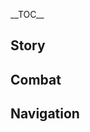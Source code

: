 {{CharacterTabs}}
{{LanguageTabs}}
{{Stub|1={{Meta/VO|rm=1}}}}
__TOC__
==Story==
{{VO/Story
|character           = Sethos
|language            = zh
|language_s          = zh
|language_t          = zh-tw
|name_s              = 赛索斯
|name_t              = 賽索斯

<!-- Hello -->
|vo_01_01_title_s    = 初次见面…
|vo_01_01_title_t    = 初次見面…
|vo_01_01_subtitle   = Hello
|vo_01_01_file       = VO_{language}{character} Hello - Aether.ogg
|vo_01_01_tx_s       = {{A|VO ZH Sethos Hello - Lumine.ogg}} 这位{{MC|m=先生|f=小姐}}，是在叫我吗？你好你好，我叫赛索斯。你呢，找我有什么事吗？哎呀，也别干站着了，我知道一个适合坐下来聊天的好地方，跟我来吧。
|vo_01_01_tx_t       = 這位{{MC|m=先生|f=小姐}}，是在叫我嗎？{{MC|m=你|f=妳}}好{{MC|m=你|f=妳}}好，我叫賽索斯。{{MC|m=你|f=妳}}呢，找我有什麼事嗎？哎呀，也不要光站著了，我知道一個適合坐下來聊天的好地方，跟我來吧。
|vo_01_01_rm         = 

<!-- Chats -->
|vo_02_01_title_s    = 闲聊·思考
|vo_02_01_title_t    = 閒聊·思考
|vo_02_01_subtitle   = Chat: Thinking
|vo_02_01_file       = VO_{language}{character} Chat - Thinking.ogg
|vo_02_01_tx_s       = 过度思考「为什么」很容易钻牛角尖，不如放过自己。
|vo_02_01_tx_t       = 過度思考「為什麼」很容易鑽牛角尖，不如放過自己。
|vo_02_01_rm         = 
|vo_02_02_title_s    = 闲聊·动静
|vo_02_02_title_t    = 閒聊·動靜
|vo_02_02_subtitle   = Chat: Commotion
|vo_02_02_file       = VO_{language}{character} Chat - Commotion.ogg
|vo_02_02_tx_s       = 你听到了吗？那边有动静。先下手为强，我想去凑凑热闹。
|vo_02_02_tx_t       = {{MC|m=你|f=妳}}聽到了嗎？那邊有動靜。先下手為強，我想去湊湊熱鬧。
|vo_02_02_rm         = 
|vo_02_03_title_s    = 闲聊·上学
|vo_02_03_title_t    = 閒聊·上學
|vo_02_03_subtitle   = Chat: School
|vo_02_03_file       = VO_{language}{character} Chat - School.ogg
|vo_02_03_tx_s       = 教令院里面怪人真多，搞得我都想考进去上个学了。
|vo_02_03_tx_t       = 教令院裡面怪人真多，搞得我都想考進去上個學了。
|vo_02_03_rm         = 

<!-- Weather -->
|vo_03_01_title_s    = 下雨的时候…
|vo_03_01_title_t    = 下雨的時候…
|vo_03_01_subtitle   = When It Rains
|vo_03_01_file       = VO_{language}{character} When It Rains.ogg
|vo_03_01_tx_s       = 沙漠里极少下雨，所以就让我享受一会儿这样的天气吧，不用帮我打伞啦。
|vo_03_01_tx_t       = 沙漠裡極少下雨，所以就讓我享受一下這樣的天氣吧，不用幫我撐傘啦。
|vo_03_01_rm         = 
|vo_03_02_title_s    = 打雷的时候…
|vo_03_02_title_t    = 打雷的時候…
|vo_03_02_subtitle   = When Thunder Strikes
|vo_03_02_file       = VO_{language}{character} When Thunder Strikes.ogg
|vo_03_02_tx_s       = 糟了糟了糟了，快去地势低的地方…
|vo_03_02_tx_t       = 糟了糟了糟了，快去地勢低的地方…
|vo_03_02_rm         = 
|vo_03_03_title_s    = 下雪的时候…
|vo_03_03_title_t    = 下雪的時候…
|vo_03_03_subtitle   = When It Snows
|vo_03_03_file       = VO_{language}{character} When It Snows.ogg
|vo_03_03_tx_s       = 嘶…快快快，跑起来，跑起来就不冷了！
|vo_03_03_tx_t       = 嘶…快快快，跑起來，跑起來就不冷了！
|vo_03_03_rm         = 
|vo_03_04_title_s    = 阳光很好…
|vo_03_04_title_t    = 陽光很好…
|vo_03_04_subtitle   = When the Sun Is Out
|vo_03_04_file       = VO_{language}{character} When the Sun Is Out.ogg
|vo_03_04_tx_s       = 天气真好，不找个地方露营可就太浪费了。走吗，一起去绿洲钓鱼？
|vo_03_04_tx_t       = 天氣真好，不找個地方露營太浪費了。走嗎？一起去綠洲釣魚？
|vo_03_04_rm         = 
|vo_03_05_title_s    = 在沙漠的时候…
|vo_03_05_title_t    = 在沙漠的時候…
|vo_03_05_subtitle   = In the Desert
|vo_03_05_file       = VO_{language}{character} In the Desert.ogg
|vo_03_05_tx_s       = 你试过在沙地上画画吗？从高处看会很壮观哦！就是要找个风小的地方。
|vo_03_05_tx_t       = {{MC|m=你|f=妳}}有在沙地上畫畫過嗎？從高處看會很壯觀哦！就是要找個風小的地方。
|vo_03_05_rm         = 

<!-- Greetings -->
|vo_04_01_title_s    = 早上好…
|vo_04_01_title_t    = 早安…
|vo_04_01_subtitle   = Good Morning
|vo_04_01_file       = VO_{language}{character} Good Morning.ogg
|vo_04_01_tx_s       = 早早早，要跟我去吃点东西吗？我从昨晚就惦记着做几个烤肉卷了。
|vo_04_01_tx_t       = 早早早，要跟我去吃點東西嗎？我從昨晚就惦記著要做幾個烤肉卷了。
|vo_04_01_rm         = 
|vo_04_02_title_s    = 中午好…
|vo_04_02_title_t    = 午安…
|vo_04_02_subtitle   = Good Afternoon
|vo_04_02_file       = VO_{language}{character} Good Afternoon.ogg
|vo_04_02_tx_s       = 现在喝咖啡的话，就没法享受午觉了哦。
|vo_04_02_tx_t       = 現在喝咖啡的話就沒辦法享受午覺了哦。
|vo_04_02_rm         = 
|vo_04_03_title_s    = 晚上好…
|vo_04_03_title_t    = 晚上好…
|vo_04_03_subtitle   = Good Evening
|vo_04_03_file       = VO_{language}{character} Good Evening.ogg
|vo_04_03_tx_s       = 虽然沙漠白天没什么生机，但晚上总有很好看的星星。
|vo_04_03_tx_t       = 雖然沙漠白天沒什麼生機，但晚上總有很好看的星星。
|vo_04_03_rm         = 
|vo_04_04_title_s    = 晚安…
|vo_04_04_title_t    = 晚安…
|vo_04_04_subtitle   = Good Night
|vo_04_04_file       = VO_{language}{character} Good Night.ogg
|vo_04_04_tx_s       = 睡了睡了，准备迎接明天的太阳！
|vo_04_04_tx_t       = 睡了睡了，準備迎接明天的太陽！
|vo_04_04_rm         = 

<!-- About -->
|vo_05_01_title_s    = 关于赛索斯自己·印象
|vo_05_01_title_t    = 關於賽索斯自己·印象
|vo_05_01_subtitle   = About {character}: Impression
|vo_05_01_file       = VO_{language}{character} About {character} - Impression.ogg
|vo_05_01_tx_s       = 有些长辈说我像野生动物一样难以控制。倒不是说他们的印象有错，但首先，想要控制别人的想法有点不太对，你说是吧？
|vo_05_01_tx_t       = 有些長輩說我像野生動物一樣難以控制。不是要說他們的印象有錯，但首先，想要控制別人的想法有點不太對，{{MC|m=你|f=妳}}說是吧？
|vo_05_01_rm         = 
|vo_05_02_title_s    = 关于赛索斯自己·首领
|vo_05_02_title_t    = 關於賽索斯自己·首領
|vo_05_02_subtitle   = About {character}: Leadership
|vo_05_02_quest      = Oathkeeper
|vo_05_02_friendship = 4
|vo_05_02_file       = VO_{language}{character} About {character} - Leadership.ogg
|vo_05_02_tx_s       = 老实说，做首领还是有些压力的，更别提是在缄默之殿。不过和爷爷耳濡目染了这么多年，我清楚那些最不能让步的底线。而且经历了之前的决斗之仪，又认识了那么多新朋友，我也明白了缄默之殿之后要走的路在哪。放心吧，不会搞砸的。
|vo_05_02_tx_t       = 老實說，做首領還是滿有壓力的，更不用說是在緘默之殿。不過受爺爺耳濡目染了這麼多年，我清楚那些最不能讓步的底線。而且經歷了之前的決鬥之儀，又認識了那麼多新朋友，我也明白緘默之殿之後要走的路在哪裡了。放心吧，不會搞砸的。
|vo_05_02_rm         = 

<!-- About Us -->
|vo_06_01_title_s    = 关于我们·闲聊
|vo_06_01_title_t    = 關於我們·閒聊
|vo_06_01_subtitle   = About Us: Chitchat
|vo_06_01_file       = VO_{language}{character} About Us - Chitchat.ogg
|vo_06_01_tx_s       = 抱着想要和对方打好关系的目的刻意谈话，很容易陷入僵局。就像这样一起走走，随便聊聊，反而更容易熟悉起来呢。
|vo_06_01_tx_t       = 抱著想要和對方打好關係的目的刻意談話，很容易陷入僵局。就像這樣一起走走，隨便聊聊，反而更容易熟悉起來。
|vo_06_01_rm         = 
|vo_06_02_title_s    = 关于我们·篝火
|vo_06_02_title_t    = 關於我們·篝火
|vo_06_02_subtitle   = About Us: Bonfire
|vo_06_02_quest      = Oathkeeper
|vo_06_02_friendship = 6
|vo_06_02_file       = VO_{language}{character} About Us - Bonfire.ogg
|vo_06_02_tx_s       = 夜晚的篝火，既能为人提供温度，又能防范野兽。你给我的感觉就像篝火一样。<br>说得太抽象了？哎呀，就是拿你当朋友的意思啦。
|vo_06_02_tx_t       = 夜晚的篝火，既能為人提供溫度，又能防範野獸。{{MC|m=你|f=妳}}給我的感覺就像篝火一樣。<br>說得太抽象了？唉呀，就是把{{MC|m=你|f=妳}}當朋友的意思啦。
|vo_06_02_rm         = 

<!-- Miscellany I -->
|vo_07_01_title_s    = 关于「神之眼」…
|vo_07_01_title_t    = 關於「神之眼」…
|vo_07_01_subtitle   = About the [[Vision]]
|vo_07_01_friendship = 4
|vo_07_01_file       = VO_{language}{character} About the Vision.ogg
|vo_07_01_tx_s       = 沙漠人获得神之眼时，大伙儿都会说这是谁谁的恩赐，具体人选视各自信仰而定。看一群人为了别人的神之眼争论赫曼努比斯大人和索贝克大人究竟谁更强，怪好玩的。
|vo_07_01_tx_t       = 沙漠人獲得神之眼時，大夥都會說這是誰誰誰的恩賜，實際的人選視各自信仰而定。看一群人為了別人的神之眼爭論赫曼努比斯大人和索貝克大人究竟誰更強，怪好玩的。
|vo_07_01_rm         = 
|vo_07_02_title_s    = 有什么想要分享…
|vo_07_02_title_t    = 有什麼想要分享…
|vo_07_02_subtitle   = Something to Share
|vo_07_02_file       = VO_{language}{character} Something to Share.ogg
|vo_07_02_tx_s       = 如果去沙漠旅行，夜间赶路是个不错的选择。气温确实寒冷，但可以避免在炎热的光照下流失过多水分。多带件衣服总比四处寻找水源方便多了。
|vo_07_02_tx_t       = 如果去沙漠旅行，夜間趕路是個不錯的選擇。氣溫的確寒冷，但可以避免在炎熱的光照下流失過多水分。多帶件衣服總比四處尋找水源方便多了。
|vo_07_02_rm         = 
|vo_07_03_title_s    = 感兴趣的见闻…
|vo_07_03_title_t    = 感興趣的見聞…
|vo_07_03_subtitle   = Interesting Things
|vo_07_03_file       = VO_{language}{character} Interesting Things.ogg
|vo_07_03_tx_s       = 「悼灵花」这名字不知道是谁起的，还挺浪漫。换我来看，也许只会以为它是被太阳晒蔫了才垂头丧气的呢。
|vo_07_03_tx_t       = 「悼靈花」這個名字不知道是誰取的，還滿浪漫的。要是我的話，也許只會以為它是被太陽曬蔫了才垂頭喪氣的。
|vo_07_03_rm         = 

<!-- About Others -->
|vo_08_01_title_s    = 关于赛诺…
|vo_08_01_title_t    = 關於賽諾…
|vo_08_01_subtitle   = About [[Cyno]]
|vo_08_01_quest      = Oathkeeper
|vo_08_01_friendship = 4
|vo_08_01_file       = VO_{language}{character} About Cyno.ogg
|vo_08_01_tx_s       = 赛诺很优秀，无愧于赫曼努比斯力量的传承。作为「大风纪官」，他对知识与智慧有着至高的敬畏之心。如果教令院能与缄默之殿再次合作，有他在我会放心很多。<br>哦对了，他还有个难得的优点，就是讲话很好笑。
|vo_08_01_tx_t       = 賽諾很優秀，無愧於赫曼努比斯力量的傳承。作為「大風紀官」，他對知識與智慧有著至高的敬畏之心。如果教令院能與緘默之殿再次合作，有他在我會放心很多。<br>哦對了，他還有個難得的優點，就是講話很好笑。
|vo_08_01_rm         = 
|vo_08_02_title_s    = 关于提纳里…
|vo_08_02_title_t    = 關於提納里…
|vo_08_02_subtitle   = About [[Tighnari]]
|vo_08_02_quest      = Oathkeeper
|vo_08_02_friendship = 4
|vo_08_02_file       = VO_{language}{character} About Tighnari.ogg
|vo_08_02_tx_s       = 提纳里挺厉害的。我后来才听说他不太适应沙漠的气候，决斗之仪那时可完全没看出来啊。我也没想到他会写信邀请我去化城郭做客，说是让我有机会见见赛诺的朋友们。你说，他们平常吃饭都会讲那种笑话吗？真期待！
|vo_08_02_tx_t       = 提納里滿厲害的。我後來才聽說他不太適應沙漠的氣候，決鬥之儀那時候完全沒看出來。我也沒想到他會寫信邀請我去化城郭做客，說是讓我有機會見見賽諾的朋友們。{{MC|m=你|f=妳}}覺得他們平常吃飯都會講那種笑話嗎？真期待！
|vo_08_02_rm         = 
|vo_08_03_title_s    = 关于艾尔海森和卡维…
|vo_08_03_title_t    = 關於艾爾海森和卡維…
|vo_08_03_subtitle   = About [[Alhaitham]] and [[Kaveh]]
|vo_08_03_friendship = 4
|vo_08_03_file       = VO_{language}{character} About Alhaitham and Kaveh.ogg
|vo_08_03_tx_s       = 我在酒馆见过他俩。也在咖啡馆见过。…好像在大巴扎也有一次。那位建筑师总是嘀嘀咕咕一些不想被别人知道的事情，但实际上嘛…哎，可不是我故意偷听，这样两位先生凑在一起，很难不引人注意吧。
|vo_08_03_tx_t       = 我在酒館見過他們，也在咖啡館見過…好像在大巴扎也有一次。那位建築師總是嘀嘀咕咕一些不想被別人知道的事情，但實際上嘛…欸，不是我故意偷聽，是那兩位先生湊在一起很難不引人注意吧？
|vo_08_03_rm         = 
|vo_08_04_title_s    = 关于流浪者…
|vo_08_04_title_t    = 關於流浪者…
|vo_08_04_subtitle   = About the [[Wanderer]]
|vo_08_04_friendship = 4
|vo_08_04_file       = VO_{language}{character} About the Wanderer.ogg
|vo_08_04_tx_s       = 这位小哥，是不是外国来的留学生啊？帽子挺别致的。有次我想凑近了仔细看看，但眨眼的功夫他就咻地一下消失了。可惜，下次不会再让他跑了。而且听人说那哥们很有想法，我要和他多聊聊！
|vo_08_04_tx_t       = 這位小兄弟，是不是外國來的留學生啊？帽子滿別緻的，有次我想湊近仔細看看，但一眨眼的功夫他就咻地一下消失了。可惜，下次不會再讓他跑了。而且聽人家說那位兄弟很有想法，我要和他多聊幾下！
|vo_08_04_rm         = 
|vo_08_05_title_s    = 关于迪希雅…
|vo_08_05_title_t    = 關於迪希雅…
|vo_08_05_subtitle   = About [[Dehya]]
|vo_08_05_friendship = 4
|vo_08_05_file       = VO_{language}{character} About Dehya.ogg
|vo_08_05_tx_s       = 「炽鬃之狮」，沙漠里人人都听说过这个名号。你也知道，镀金旅团里可不都是好人，像迪希雅这样正直可靠的就更少了。如果你要来大赤沙海探险，迪希雅是做向导第二好的人选。第一嘛，当然是我咯？
|vo_08_05_tx_t       = 「熾鬃之獅」&mdash;&mdash;沙漠裡人人都聽說過這個名號。{{MC|m=你|f=妳}}也知道，鍍金旅團裡不全都是好人，像迪希雅這樣正直可靠的就更少了。如果{{MC|m=你|f=妳}}要來大赤沙海探險，迪希雅是做嚮導第二好的人選。第一嘛…當然是我囉？
|vo_08_05_rm         = 
|vo_08_06_title_s    = 关于坎蒂丝…
|vo_08_06_title_t    = 關於坎蒂絲…
|vo_08_06_subtitle   = About [[Candace]]
|vo_08_06_friendship = 4
|vo_08_06_file       = VO_{language}{character} About Candace.ogg
|vo_08_06_tx_s       = 你被坎蒂丝招待过吗？她做饭超大份的，连我都差点没吃完。不过吃饭就好了，千万别吃她的拳头。
|vo_08_06_tx_t       = {{MC|m=你|f=妳}}被坎蒂絲招待過嗎？她做的飯超大份的，連我都差點沒吃完。不過吃飯就好了，千萬別吃她的拳頭。
|vo_08_06_rm         = 
|vo_08_07_title_s    = 关于珐露珊…
|vo_08_07_title_t    = 關於琺露珊…
|vo_08_07_subtitle   = About [[Faruzan]]
|vo_08_07_friendship = 4
|vo_08_07_file       = VO_{language}{character} About Faruzan.ogg
|vo_08_07_tx_s       = 很少见到比我还自来熟的人！在教令院附近闲逛时被她当成了新生，非要带我进去参观，还说什么现在加入知论派就能享受二十种语言教材大礼包，包教包会，吓我一大跳。问了别的学生才知道这是他们院的内部笑话，根本没有这种毕业要求。所以到底哪里好笑？只会让人更不想加入吧。
|vo_08_07_tx_t       = 很少見到比我還自來熟的人！在教令院附近閒逛時被她當成新生，非要帶我進去參觀，還說什麼現在加入知論派就能享受二十種語言教材大禮包，包準教到會，嚇我一大跳。問了別的學生才知道這是他們院的內部笑話，根本沒有這種畢業要求。所以到底哪裡好笑？只會讓人更不想加入吧？
|vo_08_07_rm         = 
|vo_08_08_title_s    = 关于妮露…
|vo_08_08_title_t    = 關於妮露…
|vo_08_08_subtitle   = About [[Nilou]]
|vo_08_08_friendship = 4
|vo_08_08_file       = VO_{language}{character} About Nilou.ogg
|vo_08_08_tx_s       = 我是个闲不住的人，但不介意在祖拜尔剧场多站一会儿，看看这位小姐的舞蹈。能让人内心宁静也是一种很难得的能力。
|vo_08_08_tx_t       = 我是個閒不下來的人，但不介意在祖拜爾劇場多站一會，看看這位小姐的舞蹈。能夠讓人內心寧靜也是一種很難得的能力。
|vo_08_08_rm         = 

<!-- More About -->
|vo_09_01_title_s    = 想要了解赛索斯·其一
|vo_09_01_title_t    = 想要瞭解賽索斯·其一
|vo_09_01_subtitle   = More About {character}: I
|vo_09_01_file       = VO_{language}{character} More About {character} - 01.ogg
|vo_09_01_tx_s       = 想打听事情？你找对人了。万一有我不知道的东西，也可以帮你四处问问。
|vo_09_01_tx_t       = 想打聽事情？{{MC|m=你|f=妳}}找對人了。萬一有我不知道的東西，也可以幫{{MC|m=你|f=妳}}四處問問。
|vo_09_01_rm         = 
|vo_09_02_title_s    = 想要了解赛索斯·其二
|vo_09_02_title_t    = 想要瞭解賽索斯·其二
|vo_09_02_subtitle   = More About {character}: II
|vo_09_02_friendship = 3
|vo_09_02_file       = VO_{language}{character} More About {character} - 02.ogg
|vo_09_02_tx_s       = 你要是有什么装备或者工具坏掉了，可以叫我来修。你问我是做什么工作的？哎呀，当然是无业游民了，不然哪有这么多闲工夫做手工呢。
|vo_09_02_tx_t       = {{MC|m=你|f=妳}}要是有什麼裝備或工具壞掉可以叫我來修。{{MC|m=你|f=妳}}問我是做什麼工作的？哎呀，當然是無業遊民了，不然哪有這麼多閒工夫做手工呢？
|vo_09_02_rm         = 
|vo_09_03_title_s    = 想要了解赛索斯·其三
|vo_09_03_title_t    = 想要瞭解賽索斯·其三
|vo_09_03_subtitle   = More About {character}: III
|vo_09_03_friendship = 4
|vo_09_03_file       = VO_{language}{character} More About {character} - 03.ogg
|vo_09_03_tx_s       = 我喜欢徒步旅行。提前规划好路线，整理行囊，挑选好的日子踏上旅途，这种有条不紊的感觉很不错。当然，我不会把行程排得很满，也要享受突如其来的邂逅嘛。
|vo_09_03_tx_t       = 我喜歡徒步旅行。提前規劃好路線、整理行囊，挑選好日子踏上旅途，這種有條不紊的感覺很不錯。當然，我不會把行程排得很滿，也要享受突如其來的邂逅嘛。
|vo_09_03_rm         = 
|vo_09_04_title_s    = 想要了解赛索斯·其四
|vo_09_04_title_t    = 想要瞭解賽索斯·其四
|vo_09_04_subtitle   = More About {character}: IV
|vo_09_04_friendship = 5
|vo_09_04_file       = VO_{language}{character} More About {character} - 04.ogg
|vo_09_04_tx_s       = 在大巴扎闲逛可有意思了。我会挑选各种香料混在一起，搭配现烤的肉类食用。我不会特意去记录配方，所以很多时候都是「一次性食谱」。怎么样，有没有兴趣尝尝这种限时限量、独一无二的美味？
|vo_09_04_tx_t       = 在大巴扎閒逛很好玩的喔。我會挑選各種香料混在一起，搭配現烤的肉類食用。我不會特意去記配方，所以很多時候都是「單次限定食譜」。怎麼樣，有沒有興趣吃吃看這種限時限量、獨一無二的美味？
|vo_09_04_rm         = 
|vo_09_05_title_s    = 想要了解赛索斯·其五
|vo_09_05_title_t    = 想要瞭解賽索斯·其五
|vo_09_05_subtitle   = More About {character}: V
|vo_09_05_quest      = Oathkeeper
|vo_09_05_friendship = 6
|vo_09_05_file       = VO_{language}{character} More About {character} - 05.ogg
|vo_09_05_tx_s       = 自记事起，我就在缄默之殿生活，老实说没有太多的选择。能承受赫曼努比斯的力量对个人而言不知是福多还是祸多，但确实为我的生活赋予了更崇高的意义。<br>人生中的遗憾有千千万，能圆满解决一件事，我就很满足了。现在我成了缄默之殿的新首领，赫曼努比斯之力也有了合适的归属，爷爷应该也很欣慰吧。
|vo_09_05_tx_t       = 自懂事以來我就在緘默之殿生活，老實說沒有太多的選擇。能夠承受赫曼努比斯的力量對個人而言不知是福多還是禍多，但的確為我的生活賦予了更崇高的意義。<br>人生中的遺憾有千千萬個，可以圓滿解決一件事我就很滿足了。現在我成為了緘默之殿的新首領，赫曼努比斯之力也有了適合的歸屬，爺爺應該也很欣慰吧…
|vo_09_05_rm         = 

<!-- Miscellany II -->
|vo_10_01_title_s    = 赛索斯的爱好…
|vo_10_01_title_t    = 賽索斯的愛好…
|vo_10_01_subtitle   = {character}'s Hobbies
|vo_10_01_file       = VO_{language}{character} Hobbies.ogg
|vo_10_01_tx_s       = 老是待在屋子里挺没意思的，无论天气好坏，我都喜欢出门跑跑。
|vo_10_01_tx_t       = 老是待在屋子裡滿無聊的，無論天氣好壞，我都喜歡出門走走。
|vo_10_01_rm         = 
|vo_10_02_title_s    = 赛索斯的烦恼…
|vo_10_02_title_t    = 賽索斯的煩惱…
|vo_10_02_subtitle   = {character}'s Troubles
|vo_10_02_file       = VO_{language}{character} Troubles.ogg
|vo_10_02_tx_s       = 出远门前一定要做好准备，尤其是前往没去过的地方。当初第一次在树林里过夜不知道要带防潮垫，给我害惨了。
|vo_10_02_tx_t       = 出遠門前一定要做好準備，尤其是前往沒去過的地方。當初第一次在樹林裡過夜不知道要帶防潮墊，把我害慘了。
|vo_10_02_rm         = 
|vo_10_03_title_s    = 喜欢的食物…
|vo_10_03_title_t    = 喜歡的食物…
|vo_10_03_subtitle   = Favorite Food
|vo_10_03_file       = VO_{language}{character} Favorite Food.ogg
|vo_10_03_tx_s       = 我喜欢调配香料，是为了能让肉变得更好吃，可不要本末倒置了哦。
|vo_10_03_tx_t       = 我喜歡調配香料，是為了能夠讓肉變得更好吃，不要本末倒置了哦。
|vo_10_03_rm         = 
|vo_10_04_title_s    = 讨厌的食物…
|vo_10_04_title_t    = 討厭的食物…
|vo_10_04_subtitle   = Least Favorite Food
|vo_10_04_file       = VO_{language}{character} Least Favorite Food.ogg
|vo_10_04_tx_s       = 绿色植物是很养眼啦，但吃起来就…
|vo_10_04_tx_t       = 綠色植物是很養眼啦，但吃起來就…
|vo_10_04_rm         = 

<!-- Receiving a Gift -->
|vo_11_01_title_s    = 收到赠礼·其一
|vo_11_01_title_t    = 收到贈禮·其一
|vo_11_01_subtitle   = Receiving a Gift: I
|vo_11_01_file       = VO_{language}{character} Receiving a Gift - 01.ogg
|vo_11_01_tx_s       = 好香好香好香。我食量有点大，你不介意吧？
|vo_11_01_tx_t       = 好香好香好香。我食量有點大，{{MC|m=你|f=妳}}不介意吧？
|vo_11_01_rm         = 
|vo_11_02_title_s    = 收到赠礼·其二
|vo_11_02_title_t    = 收到贈禮·其二
|vo_11_02_subtitle   = Receiving a Gift: II
|vo_11_02_file       = VO_{language}{character} Receiving a Gift - 02.ogg
|vo_11_02_tx_s       = 真不错，怎么做的？下次徒步旅行我也弄点带上。
|vo_11_02_tx_t       = 真不錯，怎麼做的？下次徒步旅行我也弄一點帶著。
|vo_11_02_rm         = 
|vo_11_03_title_s    = 收到赠礼·其三
|vo_11_03_title_t    = 收到贈禮·其三
|vo_11_03_subtitle   = Receiving a Gift: III
|vo_11_03_file       = VO_{language}{character} Receiving a Gift - 03.ogg
|vo_11_03_tx_s       = 唔…嗯…好像没什么味道，我再尝尝…
|vo_11_03_tx_t       = 唔…嗯…好像沒什麼味道，我再吃吃看…
|vo_11_03_rm         = 

<!-- Birthday -->
|vo_12_01_title_s    = 生日…
|vo_12_01_title_t    = 生日…
|vo_12_01_subtitle   = Birthday
|vo_12_01_file       = VO_{language}{character} Birthday.ogg
|vo_12_01_tx_s       = 你的头发…按照沙漠人的风格编一下应该会非常好看。马上就要步入人生新一年了，想不想试试新发型？怎么样，交给我，保证给你扎个魅力四射的。
|vo_12_01_tx_t       = {{MC|m=你|f=妳}}的頭髮…按照沙漠人的風格編一下應該會非常好看。馬上就要步入人生新的一年了，想不想試試看新髮型？怎麼樣，交給我，保證幫{{MC|m=你|f=妳}}弄個魅力四射的。
|vo_12_01_rm         = 

<!-- Feelings About Ascension -->
|vo_13_01_title_s    = 突破的感受·起
|vo_13_01_title_t    = 突破的感受·起
|vo_13_01_subtitle   = Feelings About Ascension: Intro
|vo_13_01_ascension  = 1
|vo_13_01_file       = VO_{language}{character} Feelings About Ascension - 01.ogg
|vo_13_01_tx_s       = 原来你们都是这样锻炼的吗？
|vo_13_01_tx_t       = 原來{{MC|m=你|f=妳}}們都是這樣鍛煉的嗎？
|vo_13_01_rm         = 
|vo_13_02_title_s    = 突破的感受·承
|vo_13_02_title_t    = 突破的感受·承
|vo_13_02_subtitle   = Feelings About Ascension: Building Up
|vo_13_02_ascension  = 2
|vo_13_02_file       = VO_{language}{character} Feelings About Ascension - 02.ogg
|vo_13_02_tx_s       = 噢…原来连看三天书是这种感觉…
|vo_13_02_tx_t       = 噢…原來連看三天書是這種感覺…
|vo_13_02_rm         = 
|vo_13_03_title_s    = 突破的感受·转
|vo_13_03_title_t    = 突破的感受·轉
|vo_13_03_subtitle   = Feelings About Ascension: Climax
|vo_13_03_ascension  = 4
|vo_13_03_file       = VO_{language}{character} Feelings About Ascension - 03.ogg
|vo_13_03_tx_s       = 厉害啊，感觉可以一口气从阿如村跑到赤王陵。不是开玩笑哦，要试试吗？
|vo_13_03_tx_t       = 厲害喔，感覺可以一口氣從阿如村跑到赤王陵。不是開玩笑哦，要試試看嗎？
|vo_13_03_rm         = 
|vo_13_04_title_s    = 突破的感受·合
|vo_13_04_title_t    = 突破的感受·合
|vo_13_04_subtitle   = Feelings About Ascension: Conclusion
|vo_13_04_ascension  = 6
|vo_13_04_file       = VO_{language}{character} Feelings About Ascension - 04.ogg
|vo_13_04_tx_s       = 没想到你会帮我到这种地步。有时太依赖古老的智慧，会让人忘记自己和同伴本身的力量。谢谢你，让我回想起了这些。
|vo_13_04_tx_t       = 沒想到{{MC|m=你|f=妳}}會幫我到這種地步。有時太依賴古老的智慧，會讓人忘記自己和同伴本身的力量。謝謝{{MC|m=你|f=妳}}讓我回想起這些。
|vo_13_04_rm         = 
|vo_13_04_tl         = 
}}

==Combat==
{{Combat VO
|character           = Sethos
|language            = zh

<!-- Normal Attack (Optional) -->
|atk-n_1_file        = Elemental Skill 1 05
|atk-n_1_tx_s        = 小心背后！
|atk-n_1_tx_t        = 小心背後！
|atk-n_1_rm_s        = 
|atk-n_1_rm_t        = 

<!-- Elemental Skill -->
|skill_1_tx_s        = 先手为赢。
|skill_1_tx_t        = 先手為贏。
|skill_1_rm_s        = 
|skill_1_rm_t        = 
|skill_2_tx_s        = 打扰了！
|skill_2_tx_t        = 打擾了！
|skill_2_rm_s        = 
|skill_2_rm_t        = 
|skill_3_tx_s        = 各退一步如何？
|skill_3_tx_t        = 各退一步如何？
|skill_3_rm_s        = 
|skill_3_rm_t        = 
|skill_4_tx_s        = 
|skill_4_tx_t        = 
|skill_4_actual_tx_s = 还没结束呢。
|skill_4_actual_tx_t = 還沒結束呢。
|skill_4_rm          = 
|skill_5_file        = Elemental Skill 1 06
|skill_5_tx_s        = 
|skill_5_tx_t        = 
|skill_5_actual_tx_s = 你要去哪儿？
|skill_5_actual_tx_t = 你要去那兒？
|skill_5_rm          = 

<!-- Elemental Burst -->
|burst_1_tx_s        = 众贤的智慧。
|burst_1_tx_t        = 眾賢的智慧。
|burst_1_rm_s        = 
|burst_1_rm_t        = 
|burst_2_tx_s        = 阿赫玛尔的遗荣！
|burst_2_tx_t        = 阿赫瑪爾的遺榮！
|burst_2_rm_s        = 
|burst_2_rm_t        = 
|burst_3_tx_s        = 抱歉，你挡路了。
|burst_3_tx_t        = 抱歉，你擋路了。
|burst_3_rm_s        = 
|burst_3_rm_t        = 

<!-- Sprint Start -->
|sprint-s_1_file     = Sprint Start 01,Sprint Start 02,Sprint Start 03

<!-- Deploying Wind Glider -->
|glider_1_file       = Deploying Wind Glider 01,Deploying Wind Glider 02,Deploying Wind Glider 03

<!-- Opening Treasure Chest -->
|chest_1_tx_s        = 快看看，有合你心意的东西吗？
|chest_1_tx_t        = 快看看，有合{{MC|m=你|f=妳}}心意的東西嗎？
|chest_1_rm_s        = 
|chest_1_rm_t        = 
|chest_2_tx_s        = 是旅途中的惊喜呢。
|chest_2_tx_t        = 是旅途中的驚喜呢。
|chest_2_rm_s        = 
|chest_2_rm_t        = 
|chest_3_tx_s        = 啊！里面有怪物！…欸，不上当吗？
|chest_3_tx_t        = 啊！裡面有怪物！…欸，沒上當嗎？
|chest_3_rm_s        = 
|chest_3_rm_t        = 

<!-- Low HP -->
|low-hp_1_tx_s       = 不会认输的。
|low-hp_1_tx_t       = 不會認輸的。
|low-hp_1_rm_s       = 
|low-hp_1_rm_t       = 
|low-hp_2_tx_s       = 还行，再撑一会儿…
|low-hp_2_tx_t       = 還可以，再撐一下…
|low-hp_2_rm_s       = 
|low-hp_2_rm_t       = 
|low-hp_3_tx_s       = 哎呀哎呀…
|low-hp_3_tx_t       = 哎呀哎呀…
|low-hp_3_rm         = 

<!-- Ally Low HP -->
|ally-low-hp_1_tx_s  = 换我了哦？
|ally-low-hp_1_tx_t  = 換我了哦？
|ally-low-hp_1_rm_s  = 
|ally-low-hp_1_rm_t  = 
|ally-low-hp_2_tx_s  = 逞什么强呢。
|ally-low-hp_2_tx_t  = 逞什麼強啊…
|ally-low-hp_2_rm_s  = 
|ally-low-hp_2_rm_t  = 

<!-- Fallen -->
|fallen_1_tx_s       = 可惜，前功尽弃…
|fallen_1_tx_t       = 可惜，前功盡棄…
|fallen_1_rm_s       = 
|fallen_1_rm_t       = 
|fallen_2_tx_s       = 太阳…也会落下…
|fallen_2_tx_t       = 太陽…也會落下…
|fallen_2_rm_s       = 
|fallen_2_rm_t       = 
|fallen_3_tx_s       = 对不起了，爷爷…
|fallen_3_tx_t       = 對不起了，爺爺…
|fallen_3_rm_s       = 
|fallen_3_rm_t       = 

<!-- Light Hit Taken -->
|hit-l_1_file        = Light Hit Taken 02
|hit-l_1_tx_s        = 好吧好吧。
|hit-l_1_tx_t        = 好吧好吧。
|hit-l_1_rm          = 
|hit-l_2_file        = Light Hit Taken 01,Light Hit Taken 03,Light Hit Taken 04,Light Hit Taken 05,Light Hit Taken 06

<!-- Heavy Hit Taken -->
|hit-h_1_tx_s        = 别别别。
|hit-h_1_tx_t        = 不不不。
|hit-h_1_rm_s        = 
|hit-h_1_rm_t        = 
|hit-h_2_tx_s        = 哎哟，是我慢了！
|hit-h_2_tx_t        = 哎喲，是我慢了！
|hit-h_2_rm_s        = 
|hit-h_2_rm_t        = 
|hit-h_3_file        = Heavy Hit Taken 03,Heavy Hit Taken 04,Heavy Hit Taken 05,Heavy Hit Taken 06

<!-- Joining Party -->
|join_1_tx_s         = 来了来了。
|join_1_tx_t         = 來了來了。
|join_1_rm_s         = 
|join_1_rm_t         = 
|join_2_tx_s         = 好好好，听你的。
|join_2_tx_t         = 好好好，聽{{MC|m=你|f=妳}}的。
|join_2_rm_s         = 
|join_2_rm_t         = 
|join_3_tx_s         = 嗯，带好行囊了。
|join_3_tx_t         = 嗯，帶好行囊了。
|join_3_rm_s         = 
|join_3_rm_t         = 

<!-- Character Idles -->
|idle_1_file         = 

<!-- Light Attack -->
|atk-l_1_file        = Light Attack 01,Light Attack 02,Light Attack 03,Light Attack 04,Light Attack 05,Light Attack 06,Light Attack 07

<!-- Mid Attack -->
|atk-m_1_file        = Mid Attack 01,Mid Attack 02,Mid Attack 03

<!-- Heavy Attack -->
|atk-h_1_file        = Heavy Attack 01,Heavy Attack 02,Heavy Attack 03

<!-- Climbing -->
|climb_1_file        = Climbing 01,Climbing 02,Climbing 03

<!-- Climbing Breath -->
|climb-b_1_file      = Climbing Breath 01,Climbing Breath 02,Climbing Breath 03

<!-- Jumping -->
|jump_1_file         = Jumping 01,Jumping 02,Jumping 03,Jumping 04,Jumping 05
}}

==Navigation==
{{Character Navbox|VO-ZH}}